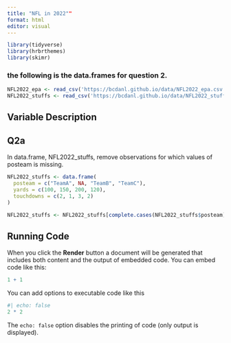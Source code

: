 ```yaml
---
title: "NFL in 2022""
format: html
editor: visual
---
```

```r
library(tidyverse)
library(hrbrthemes)
library(skimr)
```

### the following is the data.frames for question 2.

```r
NFL2022_epa <- read_csv('https://bcdanl.github.io/data/NFL2022_epa.csv')
NFL2022_stuffs <- read_csv('https://bcdanl.github.io/data/NFL2022_stuffs.csv')
```

## Variable Description


## Q2a

In data.frame, NFL2022_stuffs, remove observations for which values of posteam is missing.

```r
NFL2022_stuffs <- data.frame(
  posteam = c("TeamA", NA, "TeamB", "TeamC"),
  yards = c(100, 150, 200, 120),
  touchdowns = c(2, 1, 3, 2)
)

NFL2022_stuffs <- NFL2022_stuffs[complete.cases(NFL2022_stuffs$posteam), ]
```


## Running Code

When you click the **Render** button a document will be generated that includes both content and the output of embedded code. You can embed code like this:

```r
1 + 1
```

You can add options to executable code like this

```r
#| echo: false
2 * 2
```

The `echo: false` option disables the printing of code (only output is displayed).

